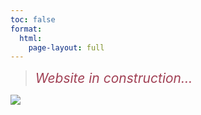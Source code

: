 ```yaml
---
toc: false
format: 
  html: 
    page-layout: full
---
```


<!-- https://quarto.org/docs/output-formats/page-layout.html -->
> [*Website in construction...*]{style="color:#A14155; font-size: 1.5em;"}

![](images/rete.jpg)


